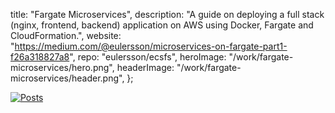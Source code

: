   title: "Fargate Microservices",
  description:
    "A guide on deploying a full stack (nginx, frontend, backend) application on AWS using Docker, Fargate and CloudFormation.",
  website:
    "https://medium.com/@eulersson/microservices-on-fargate-part1-f26a318827a8",
  repo: "eulersson/ecsfs",
  heroImage: "/work/fargate-microservices/hero.png",
  headerImage: "/work/fargate-microservices/header.png",
};

[![Posts](/work/fargate-microservices/posts.png)](https://medium.com/@eulersson/microservices-on-fargate-part1-f26a318827a8)
